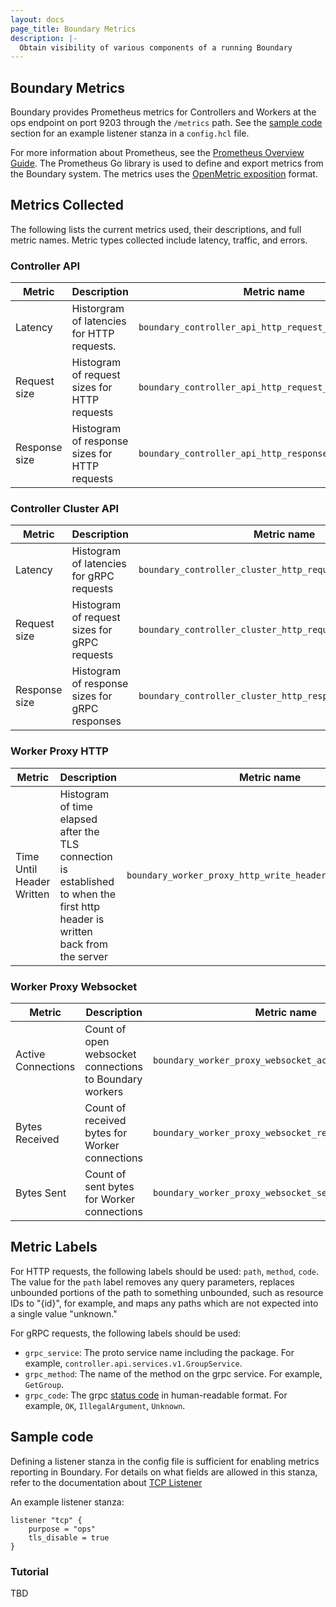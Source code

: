 ```yaml
---
layout: docs
page_title: Boundary Metrics
description: |-
  Obtain visibility of various components of a running Boundary
---
```


## Boundary Metrics

Boundary provides Prometheus metrics for Controllers and Workers at the ops endpoint on port 9203 through the `/metrics` path. See the [sample code](#sample-code) section for an example listener stanza in a `config.hcl` file.

For more information about Prometheus, see the [Prometheus Overview Guide](https://prometheus.io/docs/introduction/overview). The Prometheus Go library is used to define and export metrics from the Boundary system. The metrics uses the [OpenMetric exposition](https://prometheus.io/docs/instrumenting/exposition_formats/#openmetrics-text-format) format.

## Metrics Collected

The following lists the current metrics used, their descriptions, and full metric names. Metric types collected include latency, traffic, and errors.

### Controller API

| Metric        | Description                                   | Metric name   |
|---------------|-----------------------------------------------|---------------|
| Latency       | Historgram of latencies for HTTP requests.    | `boundary_controller_api_http_request_duration_seconds` |
| Request size  | Histogram of request sizes for HTTP requests  | `boundary_controller_api_http_request_size_bytes`       |
| Response size | Histogram of response sizes for HTTP requests | `boundary_controller_api_http_response_size_bytes`      |

### Controller Cluster API

| Metric        | Description                                    | Metric name   |
|---------------|------------------------------------------------|---------------|
| Latency       | Histogram of latencies for gRPC requests       | `boundary_controller_cluster_http_request_duration_seconds` |
| Request size  | Histogram of request sizes for gRPC requests   | `boundary_controller_cluster_http_request_size_bytes` |
| Response size | Histogram of response sizes for gRPC responses | `boundary_controller_cluster_http_response_size_bytes` |

### Worker Proxy HTTP

| Metric        | Description                                    | Metric name   |
|---------------|------------------------------------------------|---------------|
| Time Until Header Written | Histogram of time elapsed after the TLS connection is established to when the first http header is written back from the server | `boundary_worker_proxy_http_write_header_duration_seconds` |

### Worker Proxy Websocket

| Metric             | Description                                             | Metric name   |
|--------------------|---------------------------------------------------------|---------------|
| Active Connections | Count of open websocket connections to Boundary workers | `boundary_worker_proxy_websocket_active_connections`   |
| Bytes Received     | Count of received bytes for Worker connections          | `boundary_worker_proxy_websocket_received_bytes_total` |
| Bytes Sent         | Count of sent bytes for Worker connections              | `boundary_worker_proxy_websocket_sent_bytes_total`     |

## Metric Labels

For HTTP requests, the following labels should be used: `path`, `method`, `code`. The value for the `path` label removes any query parameters, replaces unbounded portions of the path to something unbounded, such as resource IDs to "{id}", for example, and maps any paths which are not expected into a single value "unknown."

For gRPC requests, the following labels should be used:
* `grpc_service`: The proto service name including the package. For example, `controller.api.services.v1.GroupService`.
* `grpc_method`: The name of the method on the grpc service.  For example, `GetGroup`.
* `grpc_code`: The grpc [status code](https://github.com/grpc/grpc-go/blob/master/codes/codes.go) in human-readable format. For example, `OK`, `IllegalArgument`, `Unknown`.

## Sample code

Defining a listener stanza in the config file is sufficient for enabling metrics reporting in Boundary.  For details on what fields are allowed in this stanza, refer to the documentation about [TCP Listener](/docs/configuration/listener/tcp)

An example listener stanza:

```hcl
listener "tcp" {
	purpose = "ops"
	tls_disable = true
}
```

### Tutorial

TBD
